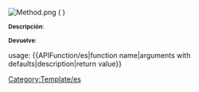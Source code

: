 <div class="api">
<div class="function">[[Image:Method.png]] <big>'''{{{1}}}'''</big> ( ''{{{2}}}'' )</div>
<div class="description">
<small>'''Descripción''':</small> {{{3}}}

<small>'''Devuelve''':</small> {{{4}}}
</div>
</div>

<noinclude>usage: <nowiki>{{APIFunction/es|function name|arguments with defaults|description|return value}}</nowiki></noinclude>
<noinclude>[[Category:Template/es]]</noinclude>